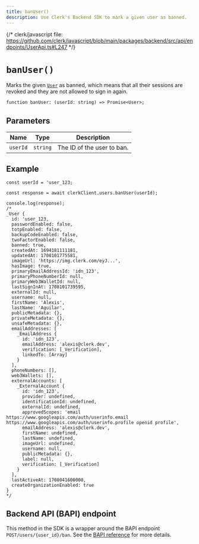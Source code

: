 ```yaml
---
title: banUser()
description: Use Clerk's Backend SDK to mark a given user as banned.
---
```


{/* clerk/javascript file: https://github.com/clerk/javascript/blob/main/packages/backend/src/api/endpoints/UserApi.ts#L247 */}

# `banUser()`

Marks the given [`User`](/docs/references/backend/types/backend-user) as banned, which means that all their sessions are revoked and they are not allowed to sign in again.

```tsx {{ prettier: false }}
function banUser: (userId: string) => Promise<User>;
```

## Parameters

| Name | Type | Description |
| - | - | - |
| `userId` | `string` | The ID of the user to ban. |

## Example

```tsx {{ prettier: false, mark: [13] }}
const userId = 'user_123;

const response = await clerkClient.users.banUser(userId);

console.log(response);
/*
_User {
  id: 'user_123,
  passwordEnabled: false,
  totpEnabled: false,
  backupCodeEnabled: false,
  twoFactorEnabled: false,
  banned: true,
  createdAt: 1694181111181,
  updatedAt: 1708101775581,
  imageUrl: 'https://img.clerk.com/eyJ...',
  hasImage: true,
  primaryEmailAddressId: 'idn_123',
  primaryPhoneNumberId: null,
  primaryWeb3WalletId: null,
  lastSignInAt: 1708101739595,
  externalId: null,
  username: null,
  firstName: 'Alexis',
  lastName: 'Aguilar',
  publicMetadata: {},
  privateMetadata: {},
  unsafeMetadata: {},
  emailAddresses: [
    _EmailAddress {
      id: 'idn_123',
      emailAddress: 'alexis@clerk.dev',
      verification: [_Verification],
      linkedTo: [Array]
    }
  ],
  phoneNumbers: [],
  web3Wallets: [],
  externalAccounts: [
    _ExternalAccount {
      id: 'idn_123',
      provider: undefined,
      identificationId: undefined,
      externalId: undefined,
      approvedScopes: 'email https://www.googleapis.com/auth/userinfo.email https://www.googleapis.com/auth/userinfo.profile openid profile',
      emailAddress: 'alexis@clerk.dev',
      firstName: undefined,
      lastName: undefined,
      imageUrl: undefined,
      username: null,
      publicMetadata: {},
      label: null,
      verification: [_Verification]
    }
  ],
  lastActiveAt: 1708041600000,
  createOrganizationEnabled: true
}
*/
```

## Backend API (BAPI) endpoint

This method in the SDK is a wrapper around the BAPI endpoint `POST/users/{user_id}/ban`. See the [BAPI reference](https://clerk.com/docs/reference/backend-api/tag/Users#operation/BanUser) for more details.
